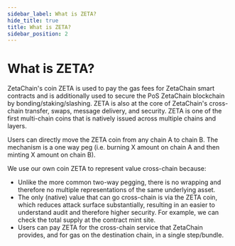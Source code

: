 ```yaml
---
sidebar_label: What is ZETA?
hide_title: true
title: What is ZETA?
sidebar_position: 2
---
```


# What is ZETA?

ZetaChain's coin ZETA is used to pay the gas fees for ZetaChain smart contracts
and is additionally used to secure the PoS ZetaChain blockchain by
bonding/staking/slashing. ZETA is also at the core of ZetaChain's cross-chain
transfer, swaps, message delivery, and security. ZETA is one of the first
multi-chain coins that is natively issued across multiple chains and layers.

Users can directly move the ZETA coin from any chain A to chain B. The mechanism
is a one way peg (i.e. burning X amount on chain A and then minting X amount on
chain B).

We use our own coin ZETA to represent value cross-chain because:

- Unlike the more common two-way pegging, there is no wrapping and therefore no
  multiple representations of the same underlying asset.
- The only (native) value that can go cross-chain is via the ZETA coin, which
  reduces attack surface substantially, resulting in an easier to understand
  audit and therefore higher security. For example, we can check the total supply at
  the contract mint site.
- Users can pay ZETA for the cross-chain service that ZetaChain provides, and
  for gas on the destination chain, in a single step/bundle.
